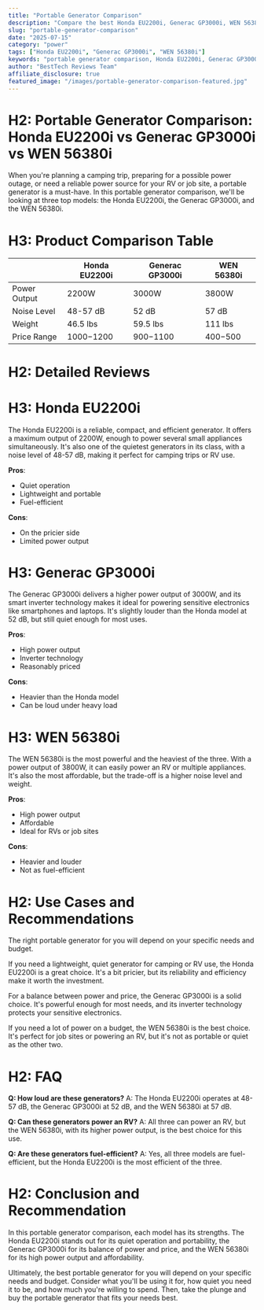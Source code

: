 ```yaml
---
title: "Portable Generator Comparison"
description: "Compare the best Honda EU2200i, Generac GP3000i, WEN 56380i and more. Find the perfect power with our detailed reviews and recommendations."
slug: "portable-generator-comparison"
date: "2025-07-15"
category: "power"
tags: ["Honda EU2200i", "Generac GP3000i", "WEN 56380i"]
keywords: "portable generator comparison, Honda EU2200i, Generac GP3000i, WEN 56380i"
author: "BestTech Reviews Team"
affiliate_disclosure: true
featured_image: "/images/portable-generator-comparison-featured.jpg"
---
```


# H2: Portable Generator Comparison: Honda EU2200i vs Generac GP3000i vs WEN 56380i

When you're planning a camping trip, preparing for a possible power outage, or need a reliable power source for your RV or job site, a portable generator is a must-have. In this portable generator comparison, we'll be looking at three top models: the Honda EU2200i, the Generac GP3000i, and the WEN 56380i. 

# H3: Product Comparison Table

| | Honda EU2200i | Generac GP3000i | WEN 56380i |
|--|--|--|--|
|Power Output|2200W|3000W|3800W|
|Noise Level|48-57 dB|52 dB|57 dB|
|Weight|46.5 lbs|59.5 lbs|111 lbs|
|Price Range|$1000-$1200|$900-$1100|$400-$500|

# H2: Detailed Reviews

# H3: Honda EU2200i

The Honda EU2200i is a reliable, compact, and efficient generator. It offers a maximum output of 2200W, enough to power several small appliances simultaneously. It's also one of the quietest generators in its class, with a noise level of 48-57 dB, making it perfect for camping trips or RV use.

**Pros**:
- Quiet operation
- Lightweight and portable
- Fuel-efficient

**Cons**:
- On the pricier side
- Limited power output

# H3: Generac GP3000i

The Generac GP3000i delivers a higher power output of 3000W, and its smart inverter technology makes it ideal for powering sensitive electronics like smartphones and laptops. It's slightly louder than the Honda model at 52 dB, but still quiet enough for most uses.

**Pros**:
- High power output
- Inverter technology
- Reasonably priced

**Cons**:
- Heavier than the Honda model
- Can be loud under heavy load

# H3: WEN 56380i

The WEN 56380i is the most powerful and the heaviest of the three. With a power output of 3800W, it can easily power an RV or multiple appliances. It's also the most affordable, but the trade-off is a higher noise level and weight.

**Pros**:
- High power output
- Affordable
- Ideal for RVs or job sites

**Cons**:
- Heavier and louder
- Not as fuel-efficient

# H2: Use Cases and Recommendations

The right portable generator for you will depend on your specific needs and budget. 

If you need a lightweight, quiet generator for camping or RV use, the Honda EU2200i is a great choice. It's a bit pricier, but its reliability and efficiency make it worth the investment.

For a balance between power and price, the Generac GP3000i is a solid choice. It's powerful enough for most needs, and its inverter technology protects your sensitive electronics.

If you need a lot of power on a budget, the WEN 56380i is the best choice. It's perfect for job sites or powering an RV, but it's not as portable or quiet as the other two.

# H2: FAQ

**Q: How loud are these generators?**
A: The Honda EU2200i operates at 48-57 dB, the Generac GP3000i at 52 dB, and the WEN 56380i at 57 dB. 

**Q: Can these generators power an RV?**
A: All three can power an RV, but the WEN 56380i, with its higher power output, is the best choice for this use.

**Q: Are these generators fuel-efficient?**
A: Yes, all three models are fuel-efficient, but the Honda EU2200i is the most efficient of the three.

# H2: Conclusion and Recommendation

In this portable generator comparison, each model has its strengths. The Honda EU2200i stands out for its quiet operation and portability, the Generac GP3000i for its balance of power and price, and the WEN 56380i for its high power output and affordability. 

Ultimately, the best portable generator for you will depend on your specific needs and budget. Consider what you'll be using it for, how quiet you need it to be, and how much you're willing to spend. Then, take the plunge and buy the portable generator that fits your needs best.